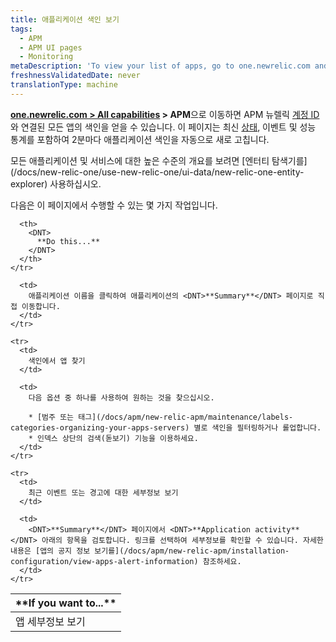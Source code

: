 ```yaml
---
title: 애플리케이션 색인 보기
tags:
  - APM
  - APM UI pages
  - Monitoring
metaDescription: 'To view your list of apps, go to one.newrelic.com and click on APM.'
freshnessValidatedDate: never
translationType: machine
---
```


<DNT>**[one.newrelic.com > All capabilities](https://one.newrelic.com/all-capabilities) > APM**</DNT>으로 이동하면 APM 뉴렐릭 [계정 ID](/docs/accounts-partnerships/accounts/account-setup/account-id) 와 연결된 모든 앱의 색인을 얻을 수 있습니다. 이 페이지는 최신 [상태](/docs/accounts-partnerships/education/getting-started-new-relic/glossary#health-status), 이벤트 및 성능 통계를 포함하여 2분마다 애플리케이션 색인을 자동으로 새로 고칩니다.

<Callout variant="tip">
  모든 애플리케이션 및 서비스에 대한 높은 수준의 개요를 보려면 [엔터티 탐색기를](/docs/new-relic-one/use-new-relic-one/ui-data/new-relic-one-entity-explorer) 사용하십시오.
</Callout>

다음은 이 페이지에서 수행할 수 있는 몇 가지 작업입니다.

<table>
  <thead>
    <tr>
      <th width={200}>
        <DNT>
          **If you want to...**
        </DNT>
      </th>

      <th>
        <DNT>
          **Do this...**
        </DNT>
      </th>
    </tr>
  </thead>

  <tbody>
    <tr>
      <td>
        앱 세부정보 보기
      </td>

      <td>
        애플리케이션 이름을 클릭하여 애플리케이션의 <DNT>**Summary**</DNT> 페이지로 직접 이동합니다.
      </td>
    </tr>

    <tr>
      <td>
        색인에서 앱 찾기
      </td>

      <td>
        다음 옵션 중 하나를 사용하여 원하는 것을 찾으십시오.

        * [범주 또는 태그](/docs/apm/new-relic-apm/maintenance/labels-categories-organizing-your-apps-servers) 별로 색인을 필터링하거나 롤업합니다.
        * 인덱스 상단의 검색(돋보기) 기능을 이용하세요.
      </td>
    </tr>

    <tr>
      <td>
        최근 이벤트 또는 경고에 대한 세부정보 보기
      </td>

      <td>
        <DNT>**Summary**</DNT> 페이지에서 <DNT>**Application activity**</DNT> 아래의 항목을 검토합니다. 링크를 선택하여 세부정보를 확인할 수 있습니다. 자세한 내용은 [앱의 공지 정보 보기를](/docs/apm/new-relic-apm/installation-configuration/view-apps-alert-information) 참조하세요.
      </td>
    </tr>
  </tbody>
</table>

